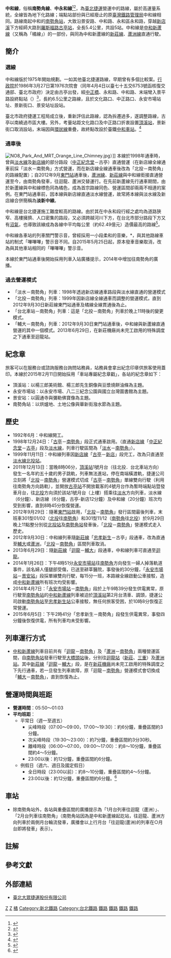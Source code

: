 {{NoteTA |G1=Railway |G2=Transport}}
{{Refimprove|time=2020-01-13T17:56:53+00:00}}
{{otheruses|subject=[[台北捷運|台北捷運]]營運中的捷運路線|other=[[台灣鐵路管理局|台灣鐵路管理局]]已廢止的鐵路支線|中和線 (台鐵)}}
{{鐵路系統-路線簡介框 
|rail_name=中和線
|other_name={{lang|en|Zhonghe Line}}
|name_bgcolor=
|banner_color={{台北捷運色彩|橘}}
|image=Platform in Dingxi Station of the Taipei metro.JPG
|locale= {{flagicon|TWN}} [[臺北市|臺北市]]<br>{{flagicon|TWN}} [[新北市|新北市]]
|service_type=高運量[[城市軌道交通|大眾捷運系統]]
|system=[[台北捷運|台北捷運]]
|status=營運中
|stations=5
|start=[[南勢角站|南勢角]]－[[古亭站|古亭]]
|character=地下
|main_stations=[[頂溪站|頂溪]]、[[古亭站|古亭]]、[[景安站|景安]]<ref>{{cite web |title=臺北捷運各站旅運量 |url=https://web.metro.taipei/RidershipPerStation/202106_cht.ods |publisher=臺北市政府交通局 |accessdate=2021-08-02 |date=2021-07-15 |archive-date=2021-08-02 |archive-url=https://web.archive.org/web/20210802104624/https://web.metro.taipei/RidershipPerStation/202106_cht.ods }}</ref> 
|system_length=5.4公里
|station_distance=1.35公里
|max_speed=80km/h
|track_gauge={{standard gauge}}（[[標準鐵軌|標準鐵軌]]）
|electrification=750V，[[軌道供電|第三軌]]
|depot=[[中和機廠|中和機廠]]
|rollingstock=[[川崎重工業|川崎重工]][[台北捷運列車#371型|371型]]
|fleet_size=三節車廂為一組，<br>兩組共六節車廂為一列
|begin_operation=1998年12月24日（{{age in years and days|1998|12|24|age=no}}）
|time_first=由數個站點同時於6點發車
|time_last=迴龍 24:00<br>蘆洲 24:00<BR>南勢角 24:00 24:03<BR>頭前庄24:17<BR>古亭 24:29 24:33<BR>民權西路 24:40
|operator=[[臺北捷運公司|臺北大眾捷運股份有限公司]]
|route_map={{台北捷運中和線RDT}}
|constructor=[[臺北市政府捷運工程局|臺北市政府捷運工程局]]
|website     = [https://www.metro.taipei/cp.aspx?n=91974F2B13D997F1 www.metro.taipei]
}}

'''中和線'''，俗稱'''南勢角線'''、'''中永和線'''<ref>{{Cite news|url=https://news.tvbs.com.tw/politics/136895|title=染瘟疫？　板南、南勢角、內捷1天3出包|author=楊茜雯|publisher=[[TVBS|TVBS]]|date=2009-07-14}}</ref><ref>{{Cite news|url=https://tw.news.yahoo.com/%E4%B9%9D%E6%9C%88-%E5%8D%97%E5%8B%A2%E8%A7%92%E7%B7%9A%E5%92%8C%E6%B7%A1%E6%B0%B4%E7%B7%9A%E5%88%86%E6%B5%81-024957469.html|title=九月 南勢角線和淡水線分流|publisher=[[中國廣播公司|中國廣播公司]]|date=2012-02-29|accessdate=2021-04-07|archive-date=2012-03-03|archive-url=https://web.archive.org/web/20120303020700/http://tw.news.yahoo.com/%E4%B9%9D%E6%9C%88-%E5%8D%97%E5%8B%A2%E8%A7%92%E7%B7%9A%E5%92%8C%E6%B7%A1%E6%B0%B4%E7%B7%9A%E5%88%86%E6%B5%81-024957469.html}}</ref>，為[[臺北捷運|臺北捷運]]營運中的路線，屬於高運量系統，全線皆為地下化路線；端點站部份與已經廢止的原[[臺灣鐵路管理局|臺灣鐵路管理局]]中和線相同。路線南起中和的[[南勢角站|南勢角站]]，大致沿景安路、中和路、永和區永和路，穿越[[新店溪|新店溪]]下方經師大路到[[羅斯福路_(台北市)|羅斯福路]][[古亭站|古亭站]]，全長5.4公里，共設5站。中和線是[[中和新蘆線|中和新蘆線]]（又稱為「橘線」）的一部份，與同為中和新蘆線的[[新莊線|新莊線]]、[[蘆洲線|蘆洲線]]直通行駛。

==簡介==
===選線===
中和線版於1975年開始規劃。一如其他臺北捷運路線，早期曾有多個比較案。[[行政院|行政院]]於1986年3月27日第1976次院會（同年4月4日以臺七十五交6753號函核復交通部、臺北市政府）決定由古亭出發，經[[中正橋|中正橋]]、永和路、中和路、末端彎入景平路設終點站（{{or|今[[中和站_(新北市)|中和站]]址}}）<ref>{{Cite book|title=台北都會區捷運路網規劃理念。捷運技術，22 (53)|author=許昭琮、張美華、勞定華、張束珍|publisher=臺北市政府捷運工程局|date=2000}}</ref>，長約6.5公里之路線，且於文化路口、中正路口、永安市場站址、景新街口、景安站址設站。

臺北市政府捷運工程局成立後，重新評估此路線，認為拆遷過多，遂調整路線，古亭以南繞過市區大樓。另外，考量站距文化路口及中正路口折衷設置[[頂溪站|頂溪站]]，景新街口取消設站，末端因與[[環狀線_(台北捷運)|環狀線]]重疊，故終點改設於臺鐵[[中和車站|中和車站]]。<ref>{{Cite book|title=臺北都會區捷運系統中和線工程總報告|author=范陳柏|publisher=臺北市政府捷運工程局|date=2000}}</ref>

===通車後===
[[File:NO8_Park_And_MRT_Orange_Line_Chimney.jpg|thumb]]）]]
本線於1998年通車時，曾與[[台北捷運淡水線|淡水線]]及[[台北捷運新店線|新店線]]的部分路段（[[中正紀念堂站|中正紀念堂]]－古亭）直通營運（在新店線全線通車前採「淡水－南勢角」方式營運，而在新店線全線通車後改為「北投－南勢角」的路線配置）；自2012年9月[[東門站_(台北市)|東門站]]通車後，[[蘆洲線|蘆洲線]]、[[新莊線|新莊線]]與中和線銜接直通營運至今，由南勢角發車，往迴龍、蘆洲交替運行。在先前新蘆線先行通車期間，由於新蘆線與中和線標色同為橘色，成為首宗路線同色、營運區間卻兩兩不相連的案例。在東門站通車前，因本線與新店線直通淡水線營運，故常將本線與淡水線及新店線合併簡稱為'''淡新中線'''。

中和線是台北捷運施工難度較高的路線。由於其在中永和段行經之處均為道路狹窄、高樓擁擠、人口密集的路段，又必須跨越河川下方，在台北市部分路段下方又有[[沼氣|沼氣]]，也導致該線成為各線中平均每公里（約62.49億元）造價最高的路線<ref>{{Cite book|title=都市捷運：規劃與設計(下)|author=張志榮|publisher=[[三民書局|三民書局]]|date=1999-08-01|isbn=978-957-142-972-4}}</ref>。

中和線各車站的列車關門警示音，曾經採用一小段柔和的音樂，*{{Citation needed|此乃來自[[東京地下鐵|東京地下鐵]][[南北線_(東京地下鐵)|南北線]]的發車音樂}}，與其他路線車站的制式「嗶嗶嗶」警示音不同。自2015年5月25日起，原本發車音樂取消，改為與其他車站相同的「嗶嗶嗶」警示音。

本線於東門站通車後開始採用列車入站廣播提示，2014年中增加往南勢角的廣播。

===過去營運模式===
*「淡水－南勢角」列車：1998年透過新店線通車路段與淡水線直通的營運模式
*「北投－南勢角」列車：1999年因新店線全線通車而調整的營運模式，直到2012年9月30日新莊線東門站通車及橘線全線貫通後為止。
*「台北車站－南勢角」列車：這是「北投－南勢角」列車於晚上11時後的變更模式。
*「輔大－南勢角」列車：2012年9月30日東門站通車後，中和線與新蘆線直通營運的其中一個模式。2013年6月29日，在新莊機廠尚未完工啟用的特殊調度之下通車至迴龍站。

==紀念章==
{{Unreferenced section|time=2020-01-13T17:56:53+00:00}}
旅客可以在服務台或諮詢服務台詢問站務員，站務員會拿出紀念印章供旅客使用蓋印。本線於2015年2月11日開始採用「車站專屬紀念章戳」，各站的紀念章如下：
*頂溪站：以楊三郎美術館、楊三郎先生銅像與豆漿燒餅油條為主題。
*永安市場站：以永安市場、八二三紀念公園與國立台灣圖書館為主題。
*景安站：以圓通寺與彌勒佛寶像為主題。
*南勢角站：以烘爐地、土地公像與華新街潑水節為主題。

==歷史==
*1992年6月：中和線開工。
*1998年12月24日：「[[古亭站|古亭]]－[[南勢角站|南勢角]]」段正式通車啟用。（直通[[新店線|新店線]]「[[中正紀念堂站|中正紀念堂]]－[[古亭站|古亭]]」段及[[淡水線_(台北捷運)|淡水線]]，列車行駛區間為「[[淡水站|淡水]]－[[南勢角站|南勢角]]」）。
*1999年11月11日：中和線列車因[[新店線|新店線]]「[[古亭站|古亭]]－[[新店站_(新北市)|新店]]」段完工，改為只直通至[[淡水線_(台北捷運)|淡水線]][[北投站|北投站]]。
*2011年12月13日：當晚8時06分，[[頂溪站|頂溪站]]1號月台（往北投．台北車站方向）發生一名年約五十歲的男子跳軌，列車無法進站，停在南端橫渡軌，捷運公司立刻將「[[北投站|北投]]－[[南勢角站|南勢角]]」營運模式切成「[[古亭站|古亭]]－[[南勢角站|南勢角]]」單線雙向行駛（利用往南勢角方向路軌），並開放[[古亭站|古亭站]]不開放載客的4號月台作為暫時端點站暨發車月台，往[[北投站|北投]]方向須於該站1號月台（上樓）搭乘往[[淡水站|淡水]]方向列車，淡水線（6分鐘）、新店線（6分鐘，古亭-新店12分鐘）及中和線（20分鐘）班次均受到影響，直到8時45分恢復營運。
*2012年9月29日：隨著[[東門站_(台北市)|東門站]]啟用，「[[北投站|北投]]－[[南勢角站|南勢角]]」發行區間最後列車，末班車301型01/02（[[北投站|北投]]往[[南勢角站|南勢角]]）和301型11/12（[[南勢角站|南勢角]]往[[北投站|北投]]）於9月29日晚上11點整分別從[[北投站|北投站]]及[[南勢角站|南勢角站]]發車後，「[[北投站|北投]]－[[南勢角站|南勢角]]」營運模式走入歷史。
*2012年9月30日：中和線列車隨[[新莊線|新莊線]]「[[忠孝新生站|忠孝新生]]－古亭」段通車，改為直通至[[輔大站|輔大]]或[[蘆洲站|蘆洲]]，「[[北投站|北投]]－[[南勢角站|南勢角]]」區間列車取消。
*2013年6月29日：隨[[新莊線|新莊線]]「[[迴龍站|迴龍]]－[[輔大站|輔大]]」段通車，中和線列車可直通至[[迴龍站|迴龍]]。
*2014年1月26日：下午4時51分[[永安市場站|永安市場站]]往[[南勢角站|南勢角]]方向發生一婦人掉落軌道事件，該名婦人僅腿部受傷，已送至耕莘醫院，事發後的30分鐘，「[[永安市場站|永安市場站]]－[[景安站|景安站]]」段採單線雙向行駛，每15分一班，本路線全線啟動公車接駁，造成[[中和新蘆線|中和新蘆線]]所有班次均受影響。
*2014年4月7日：「[[永安市場站|永安市場站]]－[[南勢角站|南勢角]]」段於上午9時39分發生供電異常，原行駛至[[南勢角站|南勢角站]]的[[中和新蘆線|中和新蘆線]]列車被迫於[[頂溪站|頂溪站]]第2月台清車、調頭，捷運公司啟動[[南勢角站|南勢角站]]至[[忠孝新生站|忠孝新生站]]公車接駁，無任何旅客受困，於10時8分恢復正常營運。
*2015年6月5日：下午2時41分「忠孝新生－南勢角」段發生供電異常，事發四分鐘後恢復供電，所有列車均未受影響。
==列車運行方式==
*[[中和新蘆線|中和新蘆線]]列車目前共有「[[迴龍站|迴龍]]－[[南勢角站|南勢角]]」及「[[蘆洲站|蘆洲]]－[[南勢角站|南勢角]]」兩種營運區間，自[[南勢角站|南勢角站]]發車行駛至[[大橋頭站|大橋頭站]]後，分別往[[迴龍站|迴龍站]]（[[新莊區|新莊]]、[[三重區|三重]]）及[[蘆洲站|蘆洲站]]。其中[[新莊線|新莊線]]「[[迴龍站|迴龍]]－[[輔大站|輔大]]」段，是在[[新莊機廠|新莊機廠]]尚未完工啟用的特殊調度之下先行通車，若一旦發生列車故障，原「迴龍－[[南勢角站|南勢角]]」營運模式會切換成「[[輔大站|輔大]]－[[南勢角站|南勢角]]」，直到恢復為止。
==營運時間與班距==
*'''營運時間'''：05:50～01:03
*'''平均班距'''：
**平常日（週一至週五）
***尖峰時段（07:00～09:00，17:00～19:30）：約6分鐘，重疊區間{{notetag|重疊區間係指「南勢角－大橋頭」區間}}約3分鐘。
***次尖峰時段（19:30～23:00）：約7分鐘，重疊區間約3分30秒。
***離峰時段（06:00～07:00，09:00～17:00）：約8～10分鐘，重疊區間約4～5分鐘。
***23:00以後：約12分鐘，重疊區間約6分鐘。
**例假日（週六、週日及國定假日）
***全日時段（23:00以前）：約8～10分鐘，重疊區間約4～5分鐘。
***23:00以後：約12分鐘，重疊區間約6分鐘。<ref>{{Cite web|url=https://www.metro.taipei/cp.aspx?n=EAD981369A065968&s=E153D917FDC2AC69|title=中和新蘆線|publisher=臺北大眾捷運股份有限公司|date=2018-01-15|accessdate=2020-01-13|archive-date=2020-11-04|archive-url=https://web.archive.org/web/20201104131327/https://www.metro.taipei/cp.aspx?n=EAD981369A065968&s=E153D917FDC2AC69|dead-url=no}}</ref>

==車站==
{{See also|中和新蘆線}}
{{Panorama|image=File:Taipei Metro Zhonghe Line Mini-Map.png|height=220}}
*除南勢角站外，各站與重疊區間的廣播提示為「1月台列車往迴龍（蘆洲）」、「2月台列車往南勢角」（南勢角站因為是中和新蘆線起訖站，往迴龍、蘆洲方向列車於兩側月台輪流發車，廣播會以上行月台「往迴龍(蘆洲)的列車在○月台即將發車」表示）。
==註解==
{{NoteFoot}}
==參考文獻==
{{Reflist|2}}

== 外部連結 ==
* [https://www.metro.taipei/Default.aspx 臺北大眾捷運股份有限公司]{{Wayback|url=https://www.metro.taipei/Default.aspx |date=20200131111250 }}
{{台北捷運橘線}}
{{台北捷運路線}}
{{DEFAULTSORT:Zhonghe Line}}
[[Category:1998年啟用的鐵路線|Z]]
[[Category:1998年台灣建立|Z]]
[[Category:台北捷運路線|橘]]
[[Category:新北鐵路|Category:新北鐵路]]
[[Category:台北鐵路|Category:台北鐵路]]
[[Category:中正區_(臺北市)|鐵路]]
[[Category:大安區_(臺北市)|鐵路]]
[[Category:永和區|鐵路]]
[[Category:中和區|鐵路]]